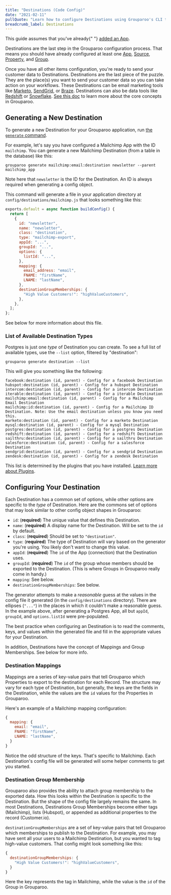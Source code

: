 ```yaml
---
title: "Destinations (Code Config)"
date: "2021-02-11"
pullQuote: "Learn how to configure Destinations using Grouparoo's CLI tool."
breadcrumb_label: Destinations
---
```


<Alert variant="warning">
  This guide assumes that you've already{" "}
  <a href="/docs/config/code-config/apps">added an App</a>.
</Alert>

Destinations are the last step in the Grouparoo configuration process. That means you should have already configured at least one [App](/docs/running/ui-enterprise/apps), [Source](/docs/running/ui-enterprise/destinations), [Property](/docs/running/ui-enterprise/properties), and [Group](/docs/running/ui-enterprise/groups).

Once you have all other items configuration, you're ready to send your customer data to Destinations. Destinations are the last piece of the puzzle. They are the place(s) you want to send your customer data so you can take action on your workflows. These Destinations can be email marketing tools like [Marketo](https://www.marketo.com/), [SendGrid](https://sendgrid.com/), or [Braze](https://www.braze.com/). Destinations can also be data tools like [Redshift](https://aws.amazon.com/redshift) or [Snowflake](https://www.snowflake.com/). [See this doc](/docs/getting-started/product-concepts) to learn more about the core concepts in Grouparoo.

## Generating a New Destination

To generate a new Destination for your Grouparoo application, run [the `generate` command](/docs/cli/config#generate).

For example, let's say you have configured a Mailchimp App with the ID `mailchimp`. You can generate a new Mailchimp Destination (from a table in the database) like this:

    grouparoo generate mailchimp:email:destination newsletter --parent mailchimp_app

Note here that `newsletter` is the ID for the Destination. An ID is always required when generating a config object.

This command will generate a file in your application directory at `config/destinations/mailchimp.js` that looks something like this:

```js
exports.default = async function buildConfig() {
  return [
    {
      id: "newsletter",
      name: "newsletter",
      class: "destination",
      type: "mailchimp-export",
      appId: "...",
      groupId: "...",
      options: {
        listId: "...",
      },
      mapping: {
        email_address: "email",
        FNAME: "firstName",
        LNAME: "lastName",
      },
      destinationGroupMemberships: {
        "High Value Customers!": "highValueCustomers",
      },
    },
  ];
};
```

See below for more information about this file.

### List of Available Destination Types

Postgres is just one _type_ of Destination you can create. To see a full list of available types, use the `--list` option, filtered by "destination":

    grouparoo generate destination --list

This will give you something like the following:

    facebook:destination (id, parent) - Config for a facebook Destination
    hubspot:destination (id, parent) - Config for a hubspot Destination
    intercom:destination (id, parent) - Config for a intercom Destination
    iterable:destination (id, parent) - Config for a iterable Destination
    mailchimp:email:destination (id, parent) - Config for a Mailchimp Email Destination
    mailchimp:id:destination (id, parent) - Config for a Mailchimp ID Destination. Note: Use the email destination unless you know you need this.
    marketo:destination (id, parent) - Config for a marketo Destination
    mysql:destination (id, parent) - Config for a mysql Destination
    postgres:destination (id, parent) - Config for a postgres Destination
    redshift:destination (id, parent) - Config for a redshift Destination
    sailthru:destination (id, parent) - Config for a sailthru Destination
    salesforce:destination (id, parent) - Config for a salesforce Destination
    sendgrid:destination (id, parent) - Config for a sendgrid Destination
    zendesk:destination (id, parent) - Config for a zendesk Destination

This list is determined by the plugins that you have installed. [Learn more about Plugins](/docs/plugins).

## Configuring Your Destination

Each Destination has a common set of options, while other options are specific to the _type_ of Destination. Here are the commons set of options that may look similar to other config object shapes in Grouparoo:

- `id`: (**required**) The unique value that defines this Destination.
- `name`: (**required**) A display name for the Destination. Will be set to the `id` by default.
- `class`: (**required**) Should be set to `"destination"`.
- `type`: (**required**) The type of Destination will vary based on the generator you're using. You likely don't want to change this value.
- `appId`: (**required**) The `id` of the App (connection) that the Destination uses.
- `groupId`: (**required**) The `id` of the group whose members should be exported to the Destination. (This is where Groups in Grouparoo really come in handy.)
- `mapping`: See below.
- `destinationGroupMemberships`: See below.

The generator attempts to make a _reasonable_ guess at the values in the config file it generated (in the `config/destinations` directory). There are ellipses (`"..."`) in the places in which it couldn't make a reasonable guess. In the example above, after generating a Postgres App, all but `appId`, `groupId`, and `options.listId` were pre-populated.

The best practice when configuring an Destination is to read the comments, keys, and values within the generated file and fill in the appropriate values for your Destination.

In addition, Destinations have the concept of Mappings and Group Memberships. See below for more info.

### Destination Mappings

Mappings are a series of key-value pairs that tell Grouparoo which Properties to export to the destination for each Record. The structure may vary for each type of Destination, but generally, the keys are the fields in the Destination, while the values are the `id` values for the Properties in Grouparoo.

Here's an example of a Mailchimp mapping configuration:

```js
{
  mapping: {
    email: "email",
    FNAME: "firstName",
    LNAME: "lastName",
  }
}
```

Notice the odd structure of the keys. That's specific to Mailchimp. Each Destination's config file will be generated will some helper comments to get you started.

### Destination Group Membership

Grouparoo also provides the ability to attach group membership to the exported data. How this looks within the Destination is specific to the Destination. But the shape of the config file largely remains the same. In most Destinations, Destinations Group Memberships become either tags (Mailchimp), lists (Hubspot), or appended as additional properties to the record (Customer.io).

`destinationGroupMemberships` are a set of key-value pairs that tell Grouparoo which memberships to publish to the Destination. For example, you may have sent all your users to a Mailchimp Destination, but you wanted to tag high-value customers. That config might look something like this:

```js
{
  destinationGroupMemberships: {
    "High Value Customers!": "highValueCustomers",
  }
}
```

Here the key represents the tag in Mailchimp, while the value is the `id` of the Group in Grouparoo.

<ValidateAndApplyConfig />
